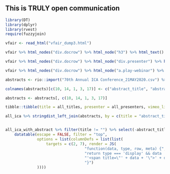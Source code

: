 ## This is TRULY open communication

```r
library(DT)
library(dplyr)
library(rvest)
require(fuzzyjoin)

vfair <- read_html("vfair_dump3.html")

vfair %>% html_nodes("div.docrow") %>% html_node("h3") %>% html_text() -> all_titles 

vfair %>% html_nodes("div.docrow") %>% html_node("div.presenter") %>% html_node("span") %>% html_node("strong") %>% html_text() -> all_presenters

vfair %>% html_nodes("div.docrow") %>% html_node("a.play-webinar") %>% html_attr("data-url") -> vimeo_links

abstracts <- rio::import("70th Annual ICA Conference_21MAY2020.csv") %>% as_tibble

colnames(abstracts)[c(10, 14, 1, 3, 17)] <- c("abstract_title", "abstract_authors", "abstract_session_name", "abstract_div", "abstract_body")

abstracts <- abstracts[, c(10, 14, 1, 3, 17)]

tibble::tibble(title = all_titles, presenter = all_presenters, vimeo_link = vimeo_links) -> all_ica

all_ica %>% stringdist_left_join(abstracts, by = c(title = "abstract_title"), method = "lv", max_dist = 3) -> all_ica_with_abstract


all_ica_with_abstract %>% filter(title != "") %>% select(-abstract_title) %>% mutate(vimeo_link = paste0('<a  target=_blank href=', vimeo_link, '>link</a>' ) ) %>%
    datatable(escape = FALSE, filter = "top",
              options = list(columnDefs = list(list(
                  targets = c(2, 7), render = JS(
                                   "function(data, type, row, meta) {",
                                   "return type === 'display' && data != null && data.length > 50 ?",
                                   "'<span title=\"' + data + '\">' + data.substr(0, 50) + '...</span>' : data;",
                                   "}")
              ))))
```
